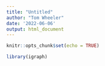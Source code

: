 ```yaml
---
title: "Untitled"
author: "Tom Wheeler"
date: '2022-06-06'
output: html_document
---
```


```r
knitr::opts_chunk$set(echo = TRUE)

library(igraph)
```

```r

```

